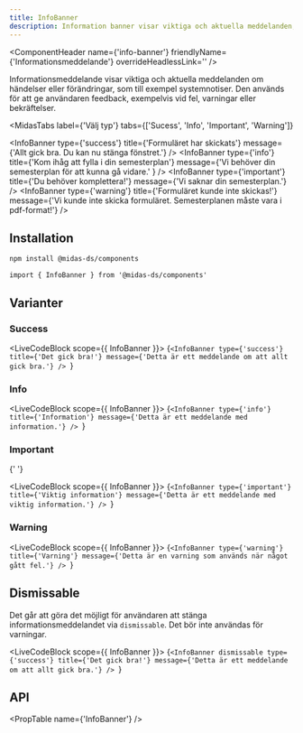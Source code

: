 ```yaml
---
title: InfoBanner
description: Information banner visar viktiga och aktuella meddelanden, som till exempel systemnotiser.
---
```



<ComponentHeader
  name={'info-banner'}
  friendlyName={'Informationsmeddelande'}
  overrideHeadlessLink=''
/>

Informationsmeddelande visar viktiga och aktuella meddelanden om händelser eller förändringar, som till exempel systemnotiser.
Den används för att ge användaren feedback, exempelvis vid fel, varningar eller bekräftelser.

<MidasTabs
  label={'Välj typ'}
  tabs={['Sucess', 'Info', 'Important', 'Warning']}
>
  <InfoBanner
    type={'success'}
    title={'Formuläret har skickats'}
    message={'Allt gick bra. Du kan nu stänga fönstret.'}
  />
  <InfoBanner
    type={'info'}
    title={'Kom ihåg att fylla i din semesterplan'}
    message={'Vi behöver din semesterplan för att kunna gå vidare.'
    }
  />
  <InfoBanner
    type={'important'}
    title={'Du behöver komplettera!'}
    message={'Vi saknar din semesterplan.'}
  />
  <InfoBanner
    type={'warning'}
    title={'Formuläret kunde inte skickas!'}
    message={'Vi kunde inte skicka formuläret. Semesterplanen måste vara i pdf-format!'}
  />

</MidasTabs>

## Installation

```bash npm2yarn
npm install @midas-ds/components
```

```tsx
import { InfoBanner } from '@midas-ds/components'
```

## Varianter

### Success

<LiveCodeBlock scope={{ InfoBanner }}>
  {`<InfoBanner
    type={'success'}
    title={'Det gick bra!'}
    message={'Detta är ett meddelande om att allt gick bra.'}
  />
`}
</LiveCodeBlock>

### Info

<LiveCodeBlock scope={{ InfoBanner }}>
  {`<InfoBanner
    type={'info'}
    title={'Information'}
    message={'Detta är ett meddelande med information.'}
  />
`}
</LiveCodeBlock>

### Important

{' '}

<LiveCodeBlock scope={{ InfoBanner }}>
  {`<InfoBanner
    type={'important'}
    title={'Viktig information'}
    message={'Detta är ett meddelande med viktig information.'}
  />
`}
</LiveCodeBlock>

### Warning

<LiveCodeBlock scope={{ InfoBanner }}>
  {`<InfoBanner
    type={'warning'}
    title={'Varning'}
    message={'Detta är en varning som används när något gått fel.'}
  />
`}
</LiveCodeBlock>

## Dismissable

Det går att göra det möjligt för användaren att stänga informationsmeddelandet via `dismissable`. Det bör inte användas för varningar. 

<LiveCodeBlock scope={{ InfoBanner }}>
 {`<InfoBanner
    dismissable
    type={'success'}
    title={'Det gick bra!'}
    message={'Detta är ett meddelande om att allt gick bra.'}
  />
`}
</LiveCodeBlock>



## API

<PropTable name={'InfoBanner'} />
